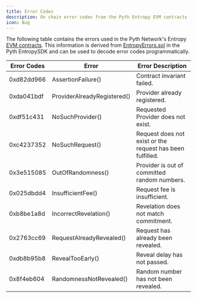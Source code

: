 ```yaml
---
title: Error Codes
description: On chain error codes from the Pyth Entropy EVM contracts
icon: Bug
---
```


The following table contains the errors used in the Pyth Network's Entropy [EVM contracts](https://github.com/pyth-network/pyth-crosschain/blob/d290f4ec47a73636cf77711f5f68c3455bb8a8ca/target_chains/ethereum/contracts/contracts/entropy/Entropy.sol).
This information is derived from [EntropyErrors.sol](https://github.com/pyth-network/pyth-crosschain/blob/d290f4ec47a73636cf77711f5f68c3455bb8a8ca/target_chains/ethereum/entropy_sdk/solidity/EntropyErrors.sol)
in the Pyth EntropySDK and can be used to decode error codes programmatically.

| Error Codes | Error                       | Error Description                                         |
| ----------- | --------------------------- | --------------------------------------------------------- |
| 0xd82dd966  | AssertionFailure()          | Contract invariant failed.                                |
| 0xda041bdf  | ProviderAlreadyRegistered() | Provider already registered.                              |
| 0xdf51c431  | NoSuchProvider()            | Requested Provider does not exist.                        |
| 0xc4237352  | NoSuchRequest()             | Request does not exist or the request has been fulfilled. |
| 0x3e515085  | OutOfRandomness()           | Provider is out of committed random numbers.              |
| 0x025dbdd4  | InsufficientFee()           | Request fee is insufficient.                              |
| 0xb8be1a8d  | IncorrectRevelation()       | Revelation does not match commitment.                     |
| 0x2763cc69  | RequestAlreadyRevealed()    | Request has already been revealed.                        |
| 0xdb8b95b8  | RevealTooEarly()            | Reveal delay has not passed.                              |
| 0x8f4eb604  | RandomnessNotRevealed()     | Random number has not been revealed.                      |
